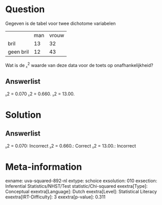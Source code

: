 Question
========

Gegeven is de tabel voor twee dichotome variabelen

  ----------- ----- -------
              man   vrouw
  bril        13    32
  geen bril   12    43
  ----------- ----- -------

Wat is de ᵪ^2^ waarde van deze data voor de toets op onafhankelijkheid?

Answerlist
----------

ᵪ2 =  0.070
ᵪ2 =  0.660.
ᵪ2 =  13.00.

Solution
========

Answerlist
----------

ᵪ2 =  0.070: Incorrect
ᵪ2 =  0.660.: Correct
ᵪ2 =  13.00.: Incorrect

Meta-information
================
exname: uva-squared-892-nl
extype: schoice
exsolution: 010
exsection: Inferential Statistics/NHST/Test statistic/Chi-squared
exextra[Type]: Conceptual
exextra[Language]: Dutch
exextra[Level]: Statistical Literacy
exextra[IRT-Difficulty]: 3
exextra[p-value]: 0.311
